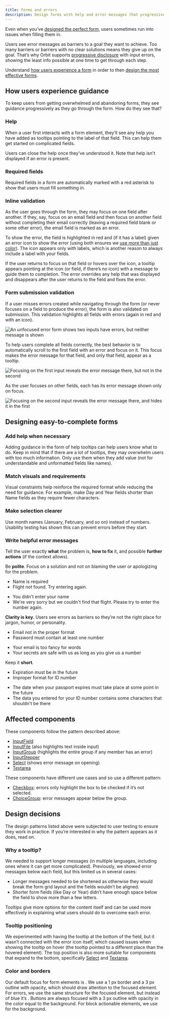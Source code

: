 ```yaml
---
title: Forms and errors
description: Design forms with help and error messages that progressively guide users to completion.
---
```


Even when you’ve [designed the perfect form](/design-patterns/designing-forms),
users sometimes run into issues when filling them in.

Users see error messages as barriers to a goal they want to achieve.
Too many barriers or barriers with no clear solutions means they give up on the goal.
That’s why Orbit supports [progressive disclosure](/design-patterns/progressive-disclosure) with input errors,
showing the least info possible at one time to get through each step.

Understand [how users experience a form](#how-users-experience-guidance)
in order to then [design the most effective forms](#designing-easy-to-complete-forms).

## How users experience guidance

To keep users from getting overwhelmed and abandoning forms,
they see guidance progressively as they go through the form.
How do they see that?

### Help

When a user first interacts with a form element,
they’ll see any help you have added as tooltips pointing to the label of that field.
This can help them get started on complicated fields.

Users can close the help once they’ve understood it.
Note that help isn't displayed if an error is present.

<ReactExample exampleId="FormErrors-help" />

### Required fields

Required fields in a form are automatically marked with a red asterisk
to show that users must fill something in.

<ReactExample exampleId="FormErrors-required" />

### Inline validation

As the user goes through the form, they may focus on one field after another.
If they, say, focus on an email field and then focus on another field
without completing their email correctly (leaving a required field blank or some other error),
the email field is marked as an error.

To show the error, the field is highlighted in red
and (if it has a label) given an error icon to show the error
(using both ensures we [use more than just color]()).
The icon appears only with labels, which is another reason to always include a label with your fields.

If the user returns to focus on that field or hovers over the icon,
a tooltip appears pointing at the icon (or field, if there’s no icon)
with a message to guide them to completion.
The error overrides any help that was displayed
and disappears after the user returns to the field and fixes the error.

<ReactExample exampleId="FormErrors-error" />

### Form submission validation

If a user misses errors created while navigating through the form
(or never focuses on a field to produce the error),
the form is also validated on submission.
This validation highlights all fields with errors (again in red and with an icon).

![An unfocused error form shows two inputs have errors, but neither message is shown](../../images/form-errors/errors-no-focus.png)

To help users complete all fields correctly,
the best behavior is to automatically scroll to the first field with an error and focus on it.
This focus makes the error message for that field, and only that field, appear as a tooltip.

![Focusing on the first input reveals the error message there, but not in the second](../../images/form-errors/first-error-on-focus.png)

As the user focuses on other fields, each has its error message shown only on focus.

![Focusing on the second input reveals the error message there, and hides it in the first](../../images/form-errors/second-error-on-focus.png)

## Designing easy-to-complete forms

### Add help when necessary

Adding guidance in the form of help tooltips can help users know what to do.
Keep in mind that if there are a lot of tooltips,
they may overwhelm users with too much information.
Only use them when they add value (not for understandable and unformatted fields like names).

### Match visuals and requirements

Visual constraints help reinforce the required format while reducing the need for guidance.
For example, make Day and Year fields shorter than Name fields as they require fewer characters.

### Make selection clearer

Use month names (January, February, and so on) instead of numbers.
Usability testing has shown this can prevent errors before they start.

### Write helpful error messages

Tell the user exactly **what** the problem is, **how to fix** it,
and possible **further actions** (if the context allows).

Be **polite**.
Focus on a solution and not on blaming the user or apologizing for the problem.

<GuidelinesSideBySide>

<Do>

- Name is required
- Flight not found. Try entering again.

</Do>

<Dont>

- You didn't enter your name
- We're very sorry but we couldn't find that flight. Please try to enter the number again.

</Dont>

</GuidelinesSideBySide>

**Clarity is key**.
Users see errors as barriers so they’re not the right place for jargon, humor, or personality.

<GuidelinesSideBySide>

<Do>

- Email not in the proper format
- Password must contain at least one number

</Do>

<Dont>

- Your email is too fancy for words
- Your secrets are safe with us as long as you give us a number

</Dont>

</GuidelinesSideBySide>

Keep it **short**.

<GuidelinesSideBySide>

<Do>

- Expiration must be in the future
- Improper format for ID number

</Do>

<Dont>

- The date when your passport expires must take place at some point in the future
- The data you entered for your ID number contains some characters that shouldn't be there

</Dont>

</GuidelinesSideBySide>

## Affected components

These components follow the pattern described above:

- [InputField](/components/input/inputfield/)
- [InputFile](/components/input/inputfile/) (also highlights text inside input)
- [InputGroup](/components/input/inputgroup/) (highlights the entire group if any member has an error)
- [InputStepper](/components/input/inputstepper/)
- [Select](/components/input/select/) (shows error message on opening)
- [Textarea](/components/input/textarea/)

These components have different use cases and so use a different pattern:

- [Checkbox](/components/input/checkbox/):
  errors only highlight the box to be checked if it’s not selected.
- [ChoiceGroup](/components/input/choicegroup/):
  error messages appear below the group.

## Design decisions

The design patterns listed above were subjected to user testing to ensure they work in practice.
If you’re interested in why the pattern appears as it does, read on.

### Why a tooltip?

We needed to support longer messages
(in multiple languages, including ones where it can get more complicated).
Previously, we showed error messages below each field, but this limited us in several cases:

- Longer messages needed to be shortened
  as otherwise they would break the form grid layout and the fields wouldn’t be aligned.
- Shorter form fields (like Day or Year) didn’t have enough space below the field
  to show more than a few letters.

Tooltips give more options for the content itself
and can be used more effectively in explaining what users should do to overcome each error.

### Tooltip positioning

We experimented with having the tooltip at the bottom of the field,
but it wasn’t connected with the error icon itself,
which caused issues when showing the tooltip on hover
(the tooltip pointed to a different place than the hovered element).
The top position is also more suitable for components that expand to the bottom,
specifically [Select](/components/input/select/) and [Textarea](/components/input/textarea/).

### Color and borders

Our default focus for form elements is <InlineToken name="paletteBlueNormal" alternateName/>.
We use a 1 px border and a 3 px outline with opacity,
which should draw attention to the focused element.
For errors, we use the same structure for the focused element,
but instead of blue it’s <InlineToken name="paletteRedNormal" alternateName/>.
Buttons are always focused with a 3 px outline with opacity in the color equal to the background.
For block actionable elements,
we use <InlineToken name="paletteCloudNormal" alternateName/> for the background.
